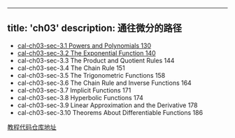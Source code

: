 
---
title: 'ch03'
description: 通往微分的路径
---


- [cal-ch03-sec-3.1 Powers and Polynomials 130](https://phpsmarter.github.io/plutonote/calculuswitjulia/ch02/cal-ch02-sec3.1.html)  
- [cal-ch03-sec-3.2 The Exponential Function 140](https://phpsmarter.github.io/plutonote/calculuswitjulia/ch02/cal-ch02-sec3.2.html)  
- cal-ch03-sec-3.3 The Product and Quotient Rules 144  
- cal-ch03-sec-3.4 The Chain Rule 151  
- cal-ch03-sec-3.5 The Trigonometric Functions 158  
- cal-ch03-sec-3.6 The Chain Rule and Inverse Functions 164  
- cal-ch03-sec-3.7 Implicit Functions 171  
- cal-ch03-sec-3.8 Hyperbolic Functions 174  
- cal-ch03-sec-3.9 Linear Approximation and the Derivative 178  
- cal-ch03-sec-3.10 Theorems About Differentiable Functions 186 



[教程代码仓库地址](https://github.com/phpsmarter/plutonote/tree/main/calculuswitjulia/ch03)